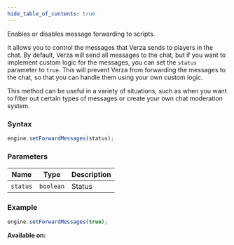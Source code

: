 ```yaml
---
hide_table_of_contents: true
---
```



Enables or disables message forwarding to scripts.

It allows you to control the messages that Verza sends to players in the chat. By default, Verza will send all messages to the chat, but if you want to implement custom logic for the messages, you can set the `status` parameter to `true`. This will prevent Verza from forwarding the messages to the chat, so that you can handle them using your own custom logic.

This method can be useful in a variety of situations, such as when you want to filter out certain types of messages or create your own chat moderation system.

### Syntax

```js
engine.setForwardMessages(status);
```

### Parameters

| Name     | Type      | Description |
| -------- | --------- | ----------- |
| `status` | `boolean` | Status      |

### Example

```js
engine.setForwardMessages(true);
```

**Available on:** <WebsocketServerTag />
